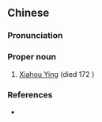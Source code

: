 {{also|夏侯婴}}
==Chinese==
{{zh-forms|s=夏侯婴|type=21}}

===Pronunciation===
{{zh-pron
|m=Xiàhóu Yīng
|cat=pn
}}

===Proper noun===
{{zh-proper noun}}

# [[w:Xiahou Ying|Xiahou Ying]] (died 172 {{B.C.E.}})

===References===
* {{pedialite|夏侯嬰|lang=zh}}